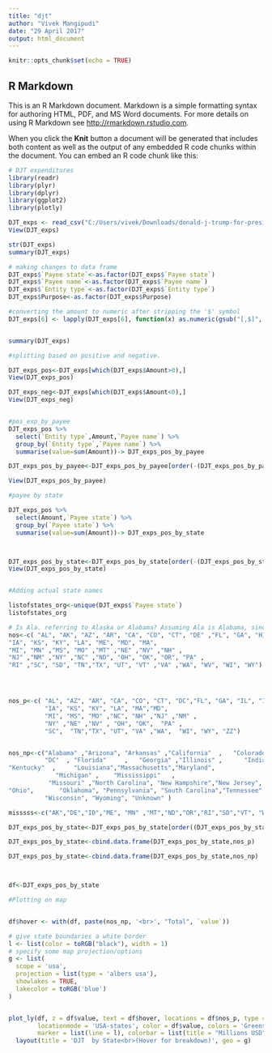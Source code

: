 ---
title: "djt"
author: "Vivek Mangipudi"
date: "29 April 2017"
output: html_document
---

```{r setup, include=FALSE}
knitr::opts_chunk$set(echo = TRUE)
```

## R Markdown

This is an R Markdown document. Markdown is a simple formatting syntax for authoring HTML, PDF, and MS Word documents. For more details on using R Markdown see <http://rmarkdown.rstudio.com>.

When you click the **Knit** button a document will be generated that includes both content as well as the output of any embedded R code chunks within the document. You can embed an R code chunk like this:

```{r, echo=FALSE}
# DJT expenditures
library(readr)
library(plyr)
library(dplyr)
library(ggplot2)
library(plotly)

DJT_exps <- read_csv("C:/Users/vivek/Downloads/donald-j-trump-for-president-inc/expenditures.csv")
View(DJT_exps)

str(DJT_exps)
summary(DJT_exps)

# making changes to data frame 
DJT_exps$`Payee state`<-as.factor(DJT_exps$`Payee state`)
DJT_exps$`Payee name`<-as.factor(DJT_exps$`Payee name`)
DJT_exps$`Entity type`<-as.factor(DJT_exps$`Entity type`)
DJT_exps$Purpose<-as.factor(DJT_exps$Purpose)

#converting the amount to numeric after stripping the '$' symbol
DJT_exps[6] <- lapply(DJT_exps[6], function(x) as.numeric(gsub("[,$]", "", x)))


summary(DJT_exps)

#splitting based on positive and negative.

DJT_exps_pos<-DJT_exps[which(DJT_exps$Amount>0),]
View(DJT_exps_pos)

DJT_exps_neg<-DJT_exps[which(DJT_exps$Amount<0),]
View(DJT_exps_neg)


#pos_exp_by_payee
DJT_exps_pos %>% 
  select(`Entity type`,Amount,`Payee name`) %>%
  group_by(`Entity type`,`Payee name`) %>%
  summarise(value=sum(Amount))-> DJT_exps_pos_by_payee

DJT_exps_pos_by_payee<-DJT_exps_pos_by_payee[order(-(DJT_exps_pos_by_payee$value)),]

View(DJT_exps_pos_by_payee)

#payee by state

DJT_exps_pos %>% 
  select(Amount,`Payee state`) %>%
  group_by(`Payee state`) %>%
  summarise(value=sum(Amount))-> DJT_exps_pos_by_state



DJT_exps_pos_by_state<-DJT_exps_pos_by_state[order(-(DJT_exps_pos_by_state$value)),]
View(DJT_exps_pos_by_state)


#Adding actual state names 

listofstates_org<-unique(DJT_exps$`Payee state`)
listofstates_org

# Is Ala. referring to Alaska or Alabama? Assuming Ala is Alabama, since AK is Alaska.
nos<-c( "AL", "AK", "AZ", "AR", "CA", "CO", "CT", "DE" ,"FL", "GA", "HI", "ID", "IL", "IN",
"IA", "KS", "KY", "LA", "ME", "MD", "MA",
"MI", "MN" ,"MS", "MO" ,"MT" ,"NE" ,"NV" ,"NH" ,
"NJ" ,"NM" ,"NY" ,"NC" ,"ND", "OH", "OK", "OR", "PA" ,
"RI" ,"SC", "SD", "TN","TX", "UT", "VT" ,"VA" ,"WA", "WV", "WI", "WY")




nos_p<-c( "AL", "AZ", "AR", "CA", "CO", "CT", "DC","FL", "GA", "IL", "IN",
          "IA", "KS", "KY", "LA", "MA","MD",
          "MI", "MS", "MO" ,"NC", "NH" ,"NJ" ,"NM" ,
          "NY" ,"NE" ,"NV" , "OH", "OK",  "PA" ,
          "SC",  "TN","TX", "UT", "VA" ,"WA",  "WI", "WY", "ZZ")


nos_np<-c("Alabama" ,"Arizona", "Arkansas" ,"California"  ,   "Colorado"      , "Connecticut"  ,
          "DC"  , "Florida"     ,   "Georgia" ,"Illinois" ,      "Indiana"  , "Iowa", "Kansas",
"Kentucky"  ,     "Louisiana","Massachusetts","Maryland", 
             "Michigan" ,    "Mississippi"   ,
           "Missouri" ,"North Carolina", "New Hampshire","New Jersey", "New Mexico","New York","Nebraska" ,"Nevada",
"Ohio",       "Oklahoma", "Pennsylvania", "South Carolina","Tennessee",   "Texas","Utah", "Virginia", "Washington",
          "Wisconsin", "Wyoming", "Unknown" )

misssss<-c("AK","DE","ID","ME", "MN" ,"MT","ND","OR","RI","SD","VT", "WV")

DJT_exps_pos_by_state<-DJT_exps_pos_by_state[order((DJT_exps_pos_by_state$`Payee state`)),]

DJT_exps_pos_by_state<-cbind.data.frame(DJT_exps_pos_by_state,nos_p)

DJT_exps_pos_by_state<-cbind.data.frame(DJT_exps_pos_by_state,nos_np)



df<-DJT_exps_pos_by_state

```

```{r}
#Plotting on map


df$hover <- with(df, paste(nos_np, '<br>', "Total", `value`))

# give state boundaries a white border
l <- list(color = toRGB("black"), width = 1)
# specify some map projection/options
g <- list(
  scope = 'usa',
  projection = list(type = 'albers usa'),
  showlakes = TRUE,
  lakecolor = toRGB('blue')
)


plot_ly(df, z = df$value, text = df$hover, locations = df$nos_p, type = 'choropleth',
        locationmode = 'USA-states', color = df$value, colors = 'Greens',
        marker = list(line = l), colorbar = list(title = "Millions USD")) %>%
  layout(title = 'DJT  by State<br>(Hover for breakdown)', geo = g)


```
